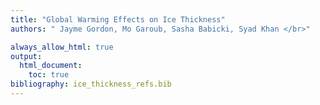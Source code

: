 ```yaml
---
title: "Global Warming Effects on Ice Thickness"
authors: " Jayme Gordon, Mo Garoub, Sasha Babicki, Syad Khan </br>"

always_allow_html: true
output: 
  html_document:
    toc: true
bibliography: ice_thickness_refs.bib
---
```

